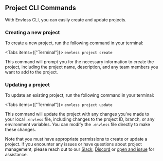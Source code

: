 
## Project CLI Commands

With Envless CLI, you can easily create and update projects.

### Creating a new project

To create a new project, run the following command in your terminal:

<Tabs items={["Terminal"]}>
  <Tab>``` envless project create ```</Tab>
</Tabs>

This command will prompt you for the necessary information to create the project, including the project name, description, and any team members you want to add to the project.

### Updating a project

To update an existing project, run the following command in your terminal:

<Tabs items={["Terminal"]}>
  <Tab>``` envless project update ```</Tab>
</Tabs>

This command will update the project with any changes you've made to your local `.envless` file, including changes to the project ID, branch, or any environment variables. You can modify the `.envless` file directly to make these changes.

Note that you must have appropriate permissions to create or update a project. If you encounter any issues or have questions about project management, please reach out to our [Slack](https://dub.sh/envless-slack), [Discord](https://dub.sh/envless-discord) or [open and issue](https://github.com/envless/envless/issues/new/choose) for assistance.
